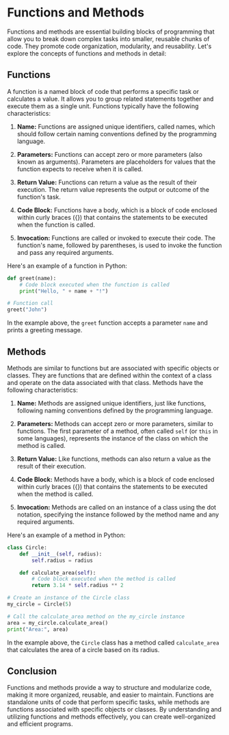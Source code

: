# Functions and Methods

Functions and methods are essential building blocks of programming that allow you to break down complex tasks into smaller, reusable chunks of code. They promote code organization, modularity, and reusability. Let's explore the concepts of functions and methods in detail:

## Functions

A function is a named block of code that performs a specific task or calculates a value. It allows you to group related statements together and execute them as a single unit. Functions typically have the following characteristics:

1. **Name:** Functions are assigned unique identifiers, called names, which should follow certain naming conventions defined by the programming language.

2. **Parameters:** Functions can accept zero or more parameters (also known as arguments). Parameters are placeholders for values that the function expects to receive when it is called.

3. **Return Value:** Functions can return a value as the result of their execution. The return value represents the output or outcome of the function's task.

4. **Code Block:** Functions have a body, which is a block of code enclosed within curly braces ({}) that contains the statements to be executed when the function is called.

5. **Invocation:** Functions are called or invoked to execute their code. The function's name, followed by parentheses, is used to invoke the function and pass any required arguments.

Here's an example of a function in Python:

```python
def greet(name):
    # Code block executed when the function is called
    print("Hello, " + name + "!")

# Function call
greet("John")
```

In the example above, the `greet` function accepts a parameter `name` and prints a greeting message.

## Methods

Methods are similar to functions but are associated with specific objects or classes. They are functions that are defined within the context of a class and operate on the data associated with that class. Methods have the following characteristics:

1. **Name:** Methods are assigned unique identifiers, just like functions, following naming conventions defined by the programming language.

2. **Parameters:** Methods can accept zero or more parameters, similar to functions. The first parameter of a method, often called `self` (or `this` in some languages), represents the instance of the class on which the method is called.

3. **Return Value:** Like functions, methods can also return a value as the result of their execution.

4. **Code Block:** Methods have a body, which is a block of code enclosed within curly braces ({}) that contains the statements to be executed when the method is called.

5. **Invocation:** Methods are called on an instance of a class using the dot notation, specifying the instance followed by the method name and any required arguments.

Here's an example of a method in Python:

```python
class Circle:
    def __init__(self, radius):
        self.radius = radius

    def calculate_area(self):
        # Code block executed when the method is called
        return 3.14 * self.radius ** 2

# Create an instance of the Circle class
my_circle = Circle(5)

# Call the calculate_area method on the my_circle instance
area = my_circle.calculate_area()
print("Area:", area)
```

In the example above, the `Circle` class has a method called `calculate_area` that calculates the area of a circle based on its radius.

## Conclusion

Functions and methods provide a way to structure and modularize code, making it more organized, reusable, and easier to maintain. Functions are standalone units of code that perform specific tasks, while methods are functions associated with specific objects or classes. By understanding and utilizing functions and methods effectively, you can create well-organized and efficient programs.
